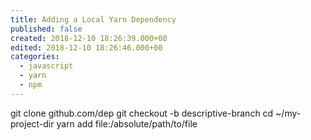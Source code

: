 ```yaml
---
title: Adding a Local Yarn Dependency
published: false
created: 2018-12-10 18:26:39.000+00
edited: 2018-12-10 18:26:46.000+00
categories:
  - javascript
  - yarn
  - npm
---
```


git clone github.com/dep
git checkout -b descriptive-branch
cd ~/my-project-dir
yarn add file:/absolute/path/to/file
